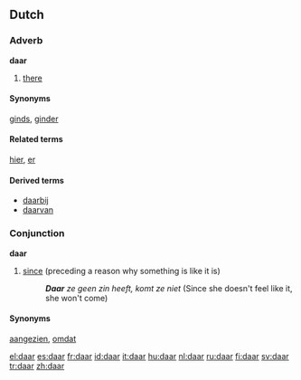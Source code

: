 ==Dutch==

===Adverb===
'''daar'''
# [[there]]

====Synonyms====
[[ginds]], [[ginder]]

====Related terms====
[[hier]], [[er]]

====Derived terms====
* [[daarbij]]
* [[daarvan]]

===Conjunction===
'''daar'''

# [[since]] (preceding a reason why something is like it is)
#: '''''Daar''' ze geen zin heeft, komt ze niet'' (Since she doesn't feel like it, she won't come)

====Synonyms====
[[aangezien]], [[omdat]]

[[el:daar]]
[[es:daar]]
[[fr:daar]]
[[id:daar]]
[[it:daar]]
[[hu:daar]]
[[nl:daar]]
[[ru:daar]]
[[fi:daar]]
[[sv:daar]]
[[tr:daar]]
[[zh:daar]]